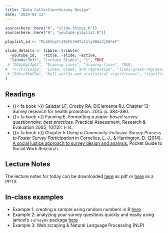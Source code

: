 ```yaml
---
title: "Data Collection+Survey Design"
date: "2024-02-13"
---
```


```r
source(here::here("R", "slide-things.R"))
source(here::here("R", "youtube-playlist.R"))

playlist_id <- "PLS6tnpTr39sFVrHdTifzlyS9dsJjhEhsF"

slide_details <- tibble::tribble(
  ~youtube_id,   ~title, ~slide, ~active,
  "S4OmWxc3h3Y", "Lecture Slides", "1", TRUE
 # "DGbLEgL4g6Y", "Drawing lines", "drawing-lines", TRUE,
#  "n-rV1TIoIgw", "Lines, Greek, and regression", "lines-greek-regression", FALSE,
 # "RYKsrTKWCR4", "Null worlds and statistical significance", "significance", FALSE
)
```

## Readings

- {{< fa book >}} Salazar LF, Crosby RA, DiClemente RJ. Chapter 13: Survey research for health promotion. 2015. p. 384-390.
- {{< fa book >}} Fanning E. *Formatting a paper-based survey questionnaire: best practices.* Practical Assessment, Research & Evaluation 2005; 10(12): 1-14.
- {{< fa book >}} Chapter 5 *Using a Community-Inclusive Survey Process to Foster Survey Participation* in Cornelius, L. J., & Harrington, D. (2014). [A social justice approach to survey design and analysis.](https://books.google.com/books?hl=en&lr=&id=RFtuAwAAQBAJ&oi=fnd&pg=PP1&dq=social+justice+approach+to+survey+design&ots=DdB3oebcUd&sig=lTdyCQLtP0-pzWAaTk8R9H3BVGE) Pocket Guide to Social Work Research. 


## Lecture Notes

The lecture notes for today can be downloaded [here](/slides/phhbhp7534_survey_design.pdf) as pdf or
[here](/slides/phhbhp7534_survey_design.pptx) as a PPTX

## In-class examples

- Example 1: creating a sample using random numbers in R [here](/example/random_numbers.qmd)
- Example 2: analyzing your survey questions quickly and easily using jamovi's `surveymv` package [here](survey_data.omv)
- Example 3: Web scraping & Natural Language Processing (NLP)


